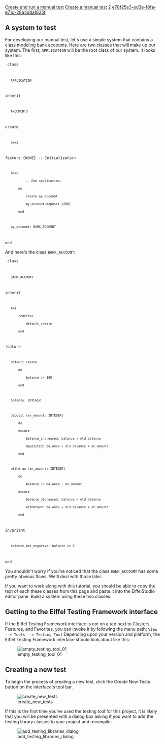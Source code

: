 [[Property:title|Create and run a manual test]]
[[Property:link_title|Create a manual test]]
[[Property:weight|2]]
[[Property:uuid|e78f25e3-ed3a-f8fa-e71d-28a4dda1825f]]
{{underconstruction}}


==A system to test==

For developing our manual test, let's use a simple system that contains a class modeling bank accounts. Here are two classes that will make up our system. The first, <code>APPLICATION</code> will be the root class of our system. It looks like this:

<code>
class
    APPLICATION

inherit
    ARGUMENTS

create
    make

feature {NONE} -- Initialization

    make
            -- Run application.
        do
            create my_account
            my_account.deposit (200)
        end

    my_account: BANK_ACCOUNT

end
</code>


And here's the class <code>BANK_ACCOUNT</code>:

<code>
class
    BANK_ACCOUNT
inherit
    ANY
        redefine
            default_create
        end
feature
    default_create
        do
            balance := 300
        end

    balance: INTEGER

    deposit (an_amount: INTEGER)
        do
        ensure
            balance_increased: balance > old balance
            deposited: balance = old balance + an_amount
        end

    withdraw (an_amount: INTEGER)
        do
            balance := balance - an_amount
        ensure
            balance_decreased: balance < old balance
            withdrawn: balance = old balance + an_amount
        end

invariant
    balance_not_negative: balance >= 0
end
</code>

You shouldn't worry if you've noticed that the class <code>BANK_ACCOUNT</code> has some pretty obvious flaws. We'll deal with those later.

If you want to work along with this tutorial, you should be able to copy the text of each these classes from this page and paste it into the EiffelStudio editor pane. Build a system using these two classes. 


{{note|If you are using EiffelStudio version 6.3, there two things you will need to do to prepare your system for use with the Eiffel Testing Framework. Both of these are done from the [[EiffelStudio: Project settings window]].<br/> 1) Set your project to be a console application in the [[Advanced options]].<br/>2) Set a value of <code>False</code> for the <code>Recursive</code> attribute of your project cluster in [[Group options]].}}

==Getting to the Eiffel Testing Framework interface==

If the Eiffel Testing Framework interface is not on a tab next to Clusters, Features, and Favorites, you can invoke it by following the menu path:
<code lang=text>
View --> Tools --> Testing Tool
</code>
Depending upon your version and platform, the Eiffel Testing Framework interface should look about like this:


[[Image:empty testing tool 01]]


==Creating a new test==

To begin the process of creating a new test, click the Create New Tests button on the interface's tool bar.

[[Image:create new tests]]

If this is the first time you've used the testing tool for this project, it is likely that you will be presented with a dialog box asking if you want to add the testing library classes to your project and recompile. 

[[Image:add testing libraries dialog]]



